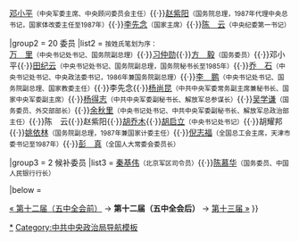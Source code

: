 {{Navbox
|name = 中共中央政治局/12.5
|title = [[中国共产党]][[中国共产党第十二届中央委员会|第十二届]][[中国共产党中央政治局|中央政治局]]（五中全会后）
|above = 1982年9月13日[[中国共产党第十二届中央委员会|中共十二届一中全会]][[Template:中共中央政治局/12.1|选举产生]]，1985年9月24日[[中国共产党第十二届中央委员会|中共十二届五中全会]]改组，1982年9月至1987年11月任职

|group1 = {{nowrap begin}}5 [[中国共产党中央政治局常务委员会|常委会委员]]{{nowrap end}}
|list1 = [[胡耀邦]]<small>（中央总书记至1987年）</small><ref group="注">每人姓名后的职务，是自1985年9月24日[[中国共产党第十二届中央委员会|中共十二届五中全会]]闭幕起，至1987年10月25日[[中国共产党第十三次全国代表大会|中共十三大]]开幕止，此人在担任政治局委员期间所兼任的职务。</ref>{{·}}[[邓小平]]<small>（中央军委主席、中央顾问委员会主任）</small>{{·}}[[赵紫阳]]<small>（国务院总理，1987年代理中央总书记，国家体改委主任至1987年）</small>{{·}}[[李先念]]<small>（国家主席）</small>{{·}}[[陈云|陈　云]]<small>（中央纪委第一书记）</small>

|group2 = 20 委员
|list2 = <small>按姓氏笔划为序：</small><br />[[万里|万　里]]<small>（中央书记处书记、国务院副总理）</small>{{·}}[[习仲勋]]{{·}}[[方毅|方　毅]]<small>（国务委员）</small>{{·}}邓小平{{·}}[[田纪云]]<small>（中央书记处书记、国务院副总理，国务院秘书长至1985年）</small>{{·}}[[乔石|乔　石]]<small>（中央书记处书记、中央政法委书记，1986年兼国务院副总理）</small>{{·}}[[李鹏|李　鹏]]<small>（中央书记处书记、国务院副总理、国家教委主任）</small>{{·}}李先念{{·}}[[杨尚昆]]<small>（中共中央军委常务副主席兼秘书长、国家中央军委副主席）</small>{{·}}[[杨得志]]<small>（中共中央军委副秘书长、解放军总参谋长）</small>{{·}}[[吴学谦]]<small>（国务委员、外交部部长）</small>{{·}}[[余秋里]]<small>（中央书记处书记、中共中央军委副秘书长、解放军总政治部主任）</small>{{·}}陈　云{{·}}赵紫阳{{·}}[[胡乔木]]{{·}}[[胡启立]]<small>（中央书记处书记）</small>{{·}}胡耀邦{{·}}[[姚依林]]<small>（国务院副总理，1987年兼国家计委主任）</small>{{·}}[[倪志福]]<small>（全国总工会主席，天津市委书记至1987年）</small>{{·}}[[彭真|彭　真]]<small>（全国人大常委会委员长）</small>

|group3 = 2 候补委员
|list3 = [[秦基伟]]<small>（北京军区司令员）</small>{{·}}[[陈慕华]]<small>（国务委员、中国人民银行行长）</small>

|below = <div style="text-align: left;"><references group="注" /></div>
[[Template:中共中央政治局/12.1|« 第十二届（五中全会前）]] → '''第十二届（五中全会后）''' → [[Template:中共中央政治局/13|第十三届 »]]
}}<noinclude>

[[Category:中国共产党第十二届中央政治局|*]]
[[Category:中共中央政治局导航模板]]
</noinclude>